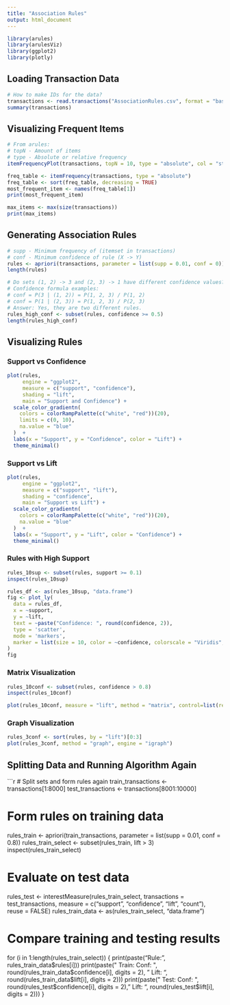 ```yaml
---
title: "Association Rules"
output: html_document
---
```


```r
library(arules)
library(arulesViz)
library(ggplot2)
library(plotly)
```

## Loading Transaction Data

```r
# How to make IDs for the data?
transactions <- read.transactions("AssociationRules.csv", format = "basket", sep = " ")
summary(transactions)
```

## Visualizing Frequent Items

```r
# From arules:
# topN - Amount of items
# type - Absolute or relative frequency
itemFrequencyPlot(transactions, topN = 10, type = "absolute", col = "steelblue", main = "Top 10 Frequent Items")

freq_table <- itemFrequency(transactions, type = "absolute")
freq_table <- sort(freq_table, decreasing = TRUE)
most_frequent_item <- names(freq_table[1])
print(most_frequent_item)

max_items <- max(size(transactions))
print(max_items)
```

## Generating Association Rules

```r
# supp - Minimum frequency of (itemset in transactions)
# conf - Minimum confidence of rule (X -> Y)
rules <- apriori(transactions, parameter = list(supp = 0.01, conf = 0))
length(rules)

# Do sets (1, 2) -> 3 and (2, 3) -> 1 have different confidence values?
# Confidence formula examples:
# conf = P(3 | (1, 2)) = P(1, 2, 3) / P(1, 2)
# conf = P(1 | (2, 3)) = P(1, 2, 3) / P(2, 3)
# Answer: Yes, they are two different rules.
rules_high_conf <- subset(rules, confidence >= 0.5)
length(rules_high_conf)
```

## Visualizing Rules

### Support vs Confidence
```r
plot(rules,
     engine = "ggplot2",
     measure = c("support", "confidence"),
     shading = "lift",
     main = "Support and Confidence") +
  scale_color_gradientn(
    colors = colorRampPalette(c("white", "red"))(20),
    limits = c(0, 10),
    na.value = "blue"
  )  +
  labs(x = "Support", y = "Confidence", color = "Lift") +
  theme_minimal()
```

### Support vs Lift
```r
plot(rules,
     engine = "ggplot2",
     measure = c("support", "lift"),
     shading = "confidence",
     main = "Support vs Lift") +
  scale_color_gradientn(
    colors = colorRampPalette(c("white", "red"))(20),
    na.value = "blue"
  )  +
  labs(x = "Support", y = "Lift", color = "Confidence") +
  theme_minimal()
```

### Rules with High Support
```r
rules_10sup <- subset(rules, support >= 0.1)
inspect(rules_10sup)

rules_df <- as(rules_10sup, "data.frame")
fig <- plot_ly(
  data = rules_df,
  x = ~support,
  y = ~lift,
  text = ~paste("Confidence: ", round(confidence, 2)),
  type = 'scatter',
  mode = 'markers',
  marker = list(size = 10, color = ~confidence, colorscale = "Viridis", showscale = TRUE)
)
fig
```

### Matrix Visualization
```r
rules_10conf <- subset(rules, confidence > 0.8)
inspect(rules_10conf)

plot(rules_10conf, measure = "lift", method = "matrix", control=list(reorder='none'))
```

### Graph Visualization
```r
rules_3conf <- sort(rules, by = "lift")[0:3]
plot(rules_3conf, method = "graph", engine = "igraph")
```

## Splitting Data and Running Algorithm Again

```r
# Split sets and form rules again
train_transactions <- transactions[1:8000]
test_transactions <- transactions[8001:10000]

# Form rules on training data
rules_train <- apriori(train_transactions, parameter = list(supp = 0.01, conf = 0.8))
rules_train_select <- subset(rules_train, lift > 3)
inspect(rules_train_select)

# Evaluate on test data
rules_test <- interestMeasure(rules_train_select, transactions = test_transactions, measure = c("support", "confidence", "lift", "count"), reuse = FALSE)
rules_train_data <- as(rules_train_select, "data.frame")

# Compare training and testing results
for (i in 1:length(rules_train_select)) {
  print(paste("Rule:", rules_train_data$rules[i]))
  print(paste("   Train:  Conf: ", round(rules_train_data$confidence[i], digits = 2), "  Lift: ", round(rules_train_data$lift[i], digits = 2)))
  print(paste("   Test:   Conf: ", round(rules_test$confidence[i], digits = 2), "  Lift: ", round(rules_test$lift[i], digits = 2)))
}
